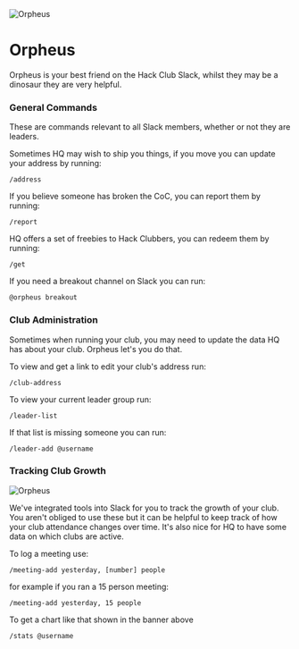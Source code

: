 
<Image src="/dino_handing_docs-2.png" width={700} height={500} alt="Orpheus" />

# Orpheus

Orpheus is your best friend on the Hack Club Slack, whilst they may be a dinosaur they are very helpful.

### General Commands

These are commands relevant to all Slack members, whether or not they are leaders.

Sometimes HQ may wish to ship you things, if you move you can update your address by running:

`/address`

If you believe someone has broken the CoC, you can report them by running:

`/report`

HQ offers a set of freebies to Hack Clubbers, you can redeem them by running:

`/get`

If you need a breakout channel on Slack you can run:

`@orpheus breakout`

### Club Administration 

Sometimes when running your club, you may need to update the data HQ has about your club. Orpheus let's you do that.

To view and get a link to edit your club's address run:

`/club-address`

To view your current leader group run:

`/leader-list`

If that list is missing someone you can run:

`/leader-add @username`

### Tracking Club Growth

<Image src="/club-stats.png" width={3500} height={1305} alt="Orpheus" />

We've integrated tools into Slack for you to track the growth of your club. You aren't obliged to use these but it can be helpful to keep track of how your club attendance changes over time. It's also nice for HQ to have some data on which clubs are active.

To log a meeting use:

`/meeting-add yesterday, [number] people`

for example if you ran a 15 person meeting:

`/meeting-add yesterday, 15 people`

To get a chart like that shown in the banner above

`/stats @username` 

<style>
  {`
  
  img {
    object-fit: cover;
  }
  `}
</style>